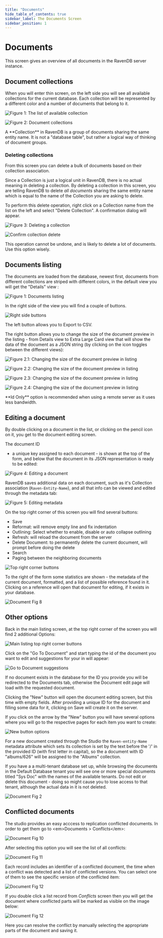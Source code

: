 ```yaml
---
title: "Documents"
hide_table_of_contents: true
sidebar_label: The Documents Screen
sidebar_position: 1
---
```



# Documents

This screen gives an overview of all documents in the RavenDB server instance.

## Document collections

When you will enter thin screen, on the left side you will see all available collections for the current database. Each collection will be represented by a different color and a number of documents that belong to it.

![Figure 1: The list of available collection](./assets/studio_collections_2.PNG)

![Figure 2: Document collections](./assets/studio_collections_1.PNG)

<Admonition type="info" title="Info">
A **Collection** in RavenDB is a group of documents sharing the same entity name. It is not a "database table", but rather a logical way of thinking of document groups.
</Admonition>

### Deleting collections

From this screen you can delete a bulk of documents based on their collection association.

Since a Collection is just a logical unit in RavenDB, there is no actual meaning in deleting a collection. By deleting a collection in this screen, you are telling RavenDB to delete _all documents_ sharing the same entity name which is equal to the name of the Collection you are asking to delete.

To perform this delete operation, right click on a Collection name from the list on the left and select "Delete Collection". A confirmation dialog will appear.

![Figure 3: Deleting a collection](./assets/studio_collections_3.PNG)

![Confirm collection delete](./assets/studio_collections_4.PNG)

<Admonition type="warning" title="Warning">
This operation cannot be undone, and is likely to delete a lot of documents. Use this option wisely.
</Admonition>

## Documents listing

The documents are loaded from the database, newest first, documents from different collections are striped with different colors, in the default view you will get the "Details" view :

![Figure 1: Documents listing](./assets/studio_documents_1.PNG)

In the right side of the view you will find a couple of buttons.

![Right side buttons](./assets/studio_base_11.PNG)

The left button allows you to Export to CSV.

The right button allows you to change the size of the document preview in the listing - from Details view to Extra Large Card view that will show the data of the document as a JSON string (by clicking on the icon toggles between the different views):

![Figure 2.1: Changing the size of the document preview in listing](./assets/studio_base_7.1.PNG)  

![Figure 2.2: Changing the size of the document preview in listing](./assets/studio_base_7.2.PNG)  

![Figure 2.3: Changing the size of the document preview in listing](./assets/studio_base_7.3.PNG)  

![Figure 2.4: Changing the size of the document preview in listing](./assets/studio_base_7.4.PNG)    

<Admonition type="info" title="Info">
**Id Only** option is recommended when using a remote server as it uses less bandwidth.
</Admonition>

## Editing a document
By double clicking on a document in the list, or clicking on the pencil icon on it, you get to the document editing screen.

The document ID

 - a unique key assigned to each document - is shown at the top of the form, and below that the document in its JSON representation is ready to be edited:

![Figure 4: Editing a document](./assets/studio_documents_4.PNG)

RavenDB saves additional data on each document, such as it's Collection association (`Raven-Entity-Name`), and all that info can be viewed and edited through the metadata tab:

![Figure 5: Editing metadata](./assets/studio_documents_7.PNG)

On the top right corner of this screen you will find several buttons:

- Save
- Reformat: will remove empty line and fix indentation
- Outlining: Select whether to enable, disable or auto collapse outlining
- Refresh: will reload the document from the server
- Delete Document: to permanently delete the current document, will prompt before doing the delete
- Search
- Paging between the neighboring documents

![Top right corner buttons](./assets/studio_documents_9.PNG)

To the right of the form some statistics are shown - the metadata of the current document, formatted, and a list of possible reference found in it. Clicking on a reference will open that document for editing, if it exists in your database.

![Document Fig 8](./assets/studio_documents_8.PNG)

## Other options

Back in the main listing screen, at the top right corner of the screen you will find 2 additional Options:  

![Main listing top right corner buttons](./assets/studio_base_5.PNG)

Click on the "Go To Document" and start typing the id of the document you want to edit and suggestions for your in will appear:

![Go to Document suggestions](./assets/studio_base_9.PNG)

If no document exists in the database for the ID you provide you will be redirected to the Documents tab, otherwise the Document edit page will load with the requested document.

Clicking the "New" button will open the document editing screen, but this time with empty fields. After providing a unique ID for the document and filling some data for it, clicking on Save will create it on the server.

If you click on the arrow by the "New" button you will have several options where you will go to the respective pages for each item you want to create:

![New button options](./assets/studio_base_10.PNG)

For a new document created through the Studio the `Raven-entity-Name` metadata attribute which sets its collection is set by the text before the '/' in the provided ID (with first letter in capital), so the a document with ID "albums/626" will be assigned to the "Albums" collection.

If you have a a multi-tenant database set up, while browsing the documents in the Default Database tenant you will see one or more special documents titled "Sys Doc" with the names of the available tenants. Do not edit or delete this document - doing so might cause you to lose access to that tenant, although the actual data in it is not deleted.

![Document Fig 2](./assets/studio_documents_2.PNG)


## Conflicted documents

The studio provides an easy acccess to replication conflicted documents. In order to get them go to &lt;em&gt;Documents &gt; Conflicts&lt;/em&gt;:

![Document Fig 10](./assets/studio_documents_10.png)

After selecting this option you will see the list of all conflicts:

![Document Fig 11](./assets/studio_documents_11.png)

Each record includes an identifier of a conflicted document, the time when a conflict was detected and a list of conflicted versions. You can select one of them to see the specific version of the conflicted item:

![Document Fig 12](./assets/studio_documents_12.png)

If you double click a list record from _Conflicts_ screen then you will get the document where conflicted parts will be marked as visible on the image below:

![Document Fig 12](./assets/studio_documents_13.png)

Here you can resolve the conflict by manually selecting the appropriate parts of the document and saving it.
